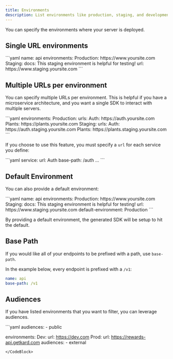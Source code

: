 ```yaml
---
title: Environments
description: List environments like production, staging, and development. 
---
```


You can specify the environments where your server is deployed. 

## Single URL environments

<CodeBlock title="api.yml">
```yaml
name: api
environments:
  Production: https://www.yoursite.com
  Staging:
    docs: This staging environment is helpful for testing!
    url: https://www.staging.yoursite.com
```
</CodeBlock>

## Multiple URLs per environment

You can specify multiple URLs per environment. This is helpful if you have a
microservice architecture, and you want a single SDK to interact with multiple
servers.

<CodeBlock title="api.yml">
```yaml
environments:
  Production:
    urls:
      Auth: https://auth.yoursite.com
      Plants: https://plants.yoursite.com
  Staging:
    urls:
      Auth: https://auth.staging.yoursite.com
      Plants: https://plants.staging.yoursite.com
```
</CodeBlock>

If you choose to use this feature, you must specify a `url` for each service you define:

<CodeBlock title="auth.yml">
```yaml
service:
  url: Auth
  base-path: /auth
  ...
```
</CodeBlock>

## Default Environment

You can also provide a default environment:

<CodeBlock title="api.yml">
```yaml
name: api
environments:
  Production: https://www.yoursite.com
  Staging:
    docs: This staging environment is helpful for testing!
    url: https://www.staging.yoursite.com
default-environment: Production
```
</CodeBlock>

<Note> By providing a default environment, the generated SDK will be setup to hit the default.</Note>

## Base Path
If you would like all of your endpoints to be prefixed with a path, use `base-path`. 

In the example below, every endpoint is prefixed with a `/v1`: 
```yaml api.yml
name: api
base-path: /v1
```

## Audiences

If you have listed environments that you want to filter, you can leverage audiences. 

<CodeBlock title="api.yml">
```yaml 
audiences:
  - public

environments:
  Dev: 
    url: https://dev.com
  Prod: 
    url: https://rewards-api.getkard.com
    audiences:
      - external
```
</CodeBlock>

